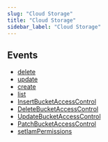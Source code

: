 ```yaml
---
slug: "Cloud Storage"
title: "Cloud Storage"
sidebar_label: "Cloud Storage"
---
```


## Events

- [delete](/gcp/threats/cloudstorage/rules/delete)
- [update](/gcp/threats/cloudstorage/rules/update)
- [create](/gcp/threats/cloudstorage/rules/create)
- [list](/gcp/threats/cloudstorage/rules/list)
- [InsertBucketAccessControl](/gcp/threats/cloudstorage/rules/InsertBucketAccessControl)
- [DeleteBucketAccessControl](/gcp/threats/cloudstorage/rules/DeleteBucketAccessControl)
- [UpdateBucketAccessControl](/gcp/threats/cloudstorage/rules/UpdateBucketAccessControl)
- [PatchBucketAccessControl](/gcp/threats/cloudstorage/rules/PatchBucketAccessControl)
- [setIamPermissions](/gcp/threats/cloudstorage/rules/setIamPermissions)